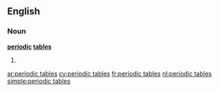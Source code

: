 ==English==

===Noun===
'''[[periodic]] [[tables]]'''

# {{plural of|periodic table}}

[[ar:periodic tables]]
[[cy:periodic tables]]
[[fr:periodic tables]]
[[nl:periodic tables]]
[[simple:periodic tables]]